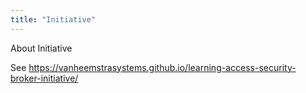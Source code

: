 ```yaml
---
title: "Initiative"
---
```


About Initiative

See <https://vanheemstrasystems.github.io/learning-access-security-broker-initiative/>
